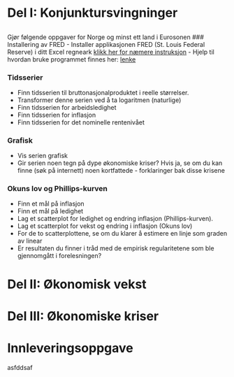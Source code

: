 <!--
---
title: "Oppgaver ØKB1115 Makroøkonomi"
output: html_notebook
---
-->
# Del I: Konjunktursvingninger
## 
Gjør følgende oppgaver for Norge og minst ett land i Eurosonen
### Installering av FRED
- Installer applikasjonen FRED (St. Louis Federal Reserve)  i ditt Excel regneark [klikk her for næmere instruksjon](https://research.stlouisfed.org/fred-addin/install_windows.html)
- Hjelp til hvordan bruke programmet finnes her: [lenke](http://www.youtube.com/watch?v=OAH-wGtP_k8) 

### Tidsserier
- Finn tidsserien til bruttonasjonalproduktet i reelle størrelser.
- Transformer denne serien ved å ta logaritmen (naturlige)
- Finn tidsserien for arbeidsledighet 
- Finn tidsserien for inflasjon 
- Finn tidsserien for det nominelle rentenivået 

### Grafisk
- Vis serien grafisk
- Gir serien noen tegn på dype økonomiske kriser?  Hvis ja, se om du kan finne (søk på internett) noen kortfattede - forklaringer bak disse krisene

### Okuns lov og Phillips-kurven
- Finn et mål på inflasjon
- Finn et mål på ledighet
- Lag et scatterplot for ledighet og endring inflasjon (Phillips-kurven).
- Lag et scatterplot for vekst og endring i inflasjon (Okuns lov)
- For de to scatterplottene, se om du klarer å estimere en linje som graden av linear
- Er resultaten du finner i tråd med de empirisk regularitetene som ble gjennomgått i forelesningen?

# Del II: Økonomisk vekst

# Del III: Økonomiske kriser

# Innleveringsoppgave
asfddsaf

<!--
servr::httw(".")
## 1. 
- Installer applikasjonen FRED i ditt Excel regneark
<iframe width="200" height="200" src="https://research.stlouisfed.org/fred-addin/">
</iframe>
- Gjør følgende oppgave for Norge, Tyskland og Hellas:
1.	Finn tidsserien til bruttonasjonalproduktet i reelle størrelser.
1.	Finn tidsserien antall innbyggere
1.	Konstruer tidsserien bruttonasjonalprodukt per innbygger.
1.	Transformer serien ved å ta logaritmen.
1.	Vis serien grafisk.
1.	Gir serien noen tegn på dype økonomiske kriser?  Hvis ja, se om du kan finne (søk på internett) noen ortfattede forklaringer bak disse krisene.
1.	Finn et mål på inflasjon.
1.	Finn et mål på ledighet.
1.	Lag et scatterplot for ledighet og inflasjon (Phillips-kurven).
1.	Lag et scatterplot for vekst og endring i inflasjon (Okuns lov).
## 2. 
### I:
Ta utgangspunkt i følgende makroøkonomisk modell:
$Z=C+I+G$
Hvor Z er aggregert etterspørsel. C er konsum. I er private realinvesteringer og G er offentlig kjøp av varer og tjenester.
I tillegg postulerer vi følgende adferdssammenhenger:
$C=c_0+c_1 (Y-T)-c_2 i$
$I=I-b_1 i$
Hvor T er nettoskatter, i det nominelle rentenivået, og små bokstaver betegner positive parametere.
Likvektsbetingelsen for varmarkedet er gitt ved 
Y=Z	

Hvor Y betegner produksjonen.
	Nevn tre sentrale forutsetninger som ligger bak en slik modell.
	Finn løsningen til modellen med hensyn på Y.
	Hva skjer når i øker (vis formelt, verbalt og grafisk)?
	Anta at sentralbanken innfører en renteregel som tilsier at i=m_0 Y
	Sammenlikn multiplikatoren i modellen før og etter innføringen av en slik regel. Hvilken er høyest?
	Gi en verbal på forklaring på hvordan innførselen av en regel virker inn ved en positiv økning i investeringen ### II: 
Ta utgangspunkt i samme modell som i forrige oppgavesett. Anta i tillegg nå at pengemarkedet er operativt. Pengetilbudet er derfor gitt ved M^s=M/P og penge etterspørselen M^d=M(LY,i).  Vis likevekten i pengemarkedet under forutsetning om at sentralbanken (a) setter rentenivået, (b) bestemmer pengetilbudet. 
	Bestem Y grafisk under (a) og (b) under forutsetning om at både vare- og pengemarkedet er i likevekt (IS-LM modellen).
	Under (a), hva skjer dersom konsumet øker? Vis grafisk og verbalt.
	Under (b), ha skjer dersom prisnivået P øker? Vis grafisk og verbalt.
	Diskuter fordeler og ulemper ved pengepolitikk vs. finanspolitikk som stabiliseringspolitiske verktøy. 
Oppgaver gitt til 5. forelesning 
	Vi tar først utgangspunkt i samme modell som ble satt opp under oppgave gitt til 3. forelesning. Videre tenker vi oss at økonomien er åpen for handel og kapitalbevegelser med utlandet. Dette betyr nå at 
Z=C+I+G+NX
Y=Z
					NX≡X-R*IM
E_ =((1+i))/((1+i_^* ) ) E_^e 	
I tillegg postulerer vi at følgende sammenhenger for import og eksport:
X(R,Y^* )=A ̅+/-a_1 R+/-a_2 Y^*
IM(R,Y)=B ̅+/-s_1 R+/-s_2 Y
				R=(EP^*)/P
Anta at parameterne a_1,a_2,s_1  og s_2 er positive Bestem og forklar hvilke fortegn (+/-) som bør gjelde for eksport og import likningene ovenfor.
	Finn et uttrykk for ∆NX/∆Y , ∆NX/∆R og om mulig avgjør fortegnene.
	Finn et eksplisitt utrykk for IS likningen under faste kurs (enklest).
	Finn et eksplisitt utrykk for IS likningen under flytende kurs (litt mer vanskelig).
	I løpet av forelesningen ble det hevdet at importlekkasje gjør multiplikatoren mindre. I tillegg til dette, vil helningen på IS-kurven (likevekt i vare- og valutakursmarkedet) være brattere i et under fast kurs sammenliknet flytene kurs. Er dette overens med løsningen du fant i de to oppgavene ovenfor?
	Hvilke virkemidler har myndighetene for å stabilisere konjunkturene under henholdsvis et fast og flytende kurs regime?
	Hva menes med intern og ekstern balanse?

## 3. 
Basert på de forutsetningene som har blitt gjort i oppgaver gitt til 5. forelesning, finn  ∆NX/∆P og avgjør fortegnet.  
	Finn deretter  ∆Y/∆P og tegn AD-kurven inn i to diagrammer, et for fast og et for flytende kurs.
	Tegn til slutt AS-kurven inn i de to diagrammene. 
	Anta at vi får en sterk økning i C ̅. 
	Hva skjer med handelsbalansen?
	Hva skjer med utenriksregnskapet?
	Hvorfor vil det under en slik endring være enklere å føre en stabiliseringspolitikk i et flytende vs. et fast kurs regime?

# Del II: Økonomisk vekst
## I:
	y=f()  Y/N=F(K,N)
	Tre komponenter:
	Redusert sparerate
	Reduser befolkningsvekst
	Lsninger og realavkastning
	Sjekk spareraten i kina
	Hva kan man gjøre for å få opp teknologiske veksten
	Blanchard oppgaver
	Vekst i norge
	Produktivitetsveksten
# Del III: Økonomiske kriser
# Prøveeksamen
-->

